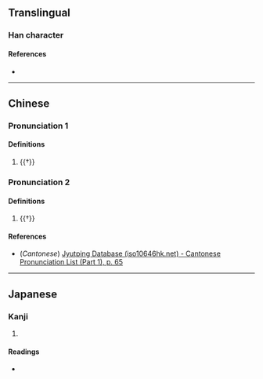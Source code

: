 {{character info}}
==Translingual==

===Han character===
{{Han char|rn=9|rad=人|as=06|sn=8|four=|canj=OKLD|ids=⿰亻存}}

====References====
* {{Han ref|kx=0102.250|dkj=00614|dj=0218.020|hdz=10146.060|uh=4F9F|ud=20383}}

----

==Chinese==
{{zh-forms}}

===Pronunciation 1===
{{zh-pron
|m=cún
|c=cyun4
|mc=
|oc=
|ma=
|cat=
}}

====Definitions====
{{zh-hanzi}}

# {{†}} {{zh-alt-form|存}}

===Pronunciation 2===
{{zh-pron
|m=jiàn
|mc=
|oc=
|ma=
|cat=
}}

====Definitions====
{{zh-hanzi}}

# {{†}} {{zh-alt-form|薦}}

====References====
* (''Cantonese'') [http://www.iso10646hk.net/jp/document/download.jsp Jyutping Database (iso10646hk.net) - Cantonese Pronunciation List (Part 1), p. 65]

----

==Japanese==

===Kanji===
{{ja-kanji|grade=|rs=人06}}

# {{rfdef|ja|sort=人06}}

====Readings====
* {{ja-readings|on=[[せん]] (sen)|kun=}}